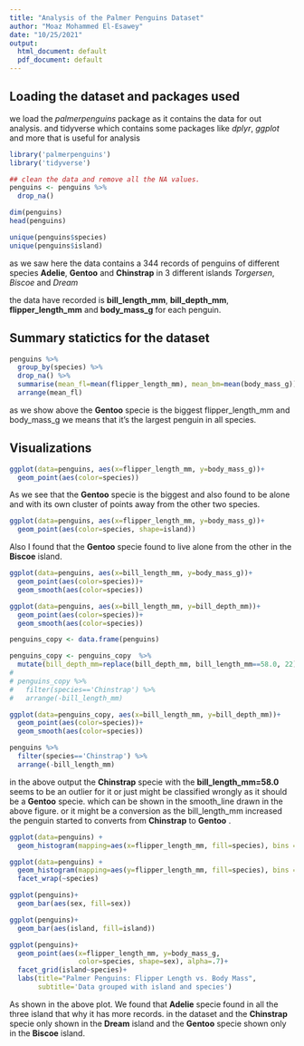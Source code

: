 ```yaml
---
title: "Analysis of the Palmer Penguins Dataset"
author: "Moaz Mohammed El-Esawey"
date: "10/25/2021"
output:
  html_document: default
  pdf_document: default
---
```


## Loading the dataset and packages used
we load the *palmerpenguins* package as it contains the data for out analysis. and tidyverse which contains some packages like *dplyr*, *ggplot* and more that is useful for analysis
```r
library('palmerpenguins')
library('tidyverse')
```


```r
## clean the data and remove all the NA values.
penguins <- penguins %>% 
  drop_na()

dim(penguins)
head(penguins)

```

```r
unique(penguins$species)
unique(penguins$island)
```

as we saw here the data contains a 344 records of penguins of different species **Adelie**, **Gentoo** and **Chinstrap** in 3 different islands *Torgersen*, *Biscoe* and *Dream*

the data have recorded is **bill_length_mm**, **bill_depth_mm**, **flipper_length_mm** and **body_mass_g** for each penguin.

## Summary statictics for the dataset
```r
penguins %>% 
  group_by(species) %>% 
  drop_na() %>% 
  summarise(mean_fl=mean(flipper_length_mm), mean_bm=mean(body_mass_g)) %>% 
  arrange(mean_fl)
```

as we show above the **Gentoo** specie is the biggest flipper_length_mm and body_mass_g we means that it's the largest penguin in all species.

## Visualizations
```r
ggplot(data=penguins, aes(x=flipper_length_mm, y=body_mass_g))+
  geom_point(aes(color=species))
```

As we see that the **Gentoo** specie is the biggest and also found to be alone and with its own cluster of points away from the other two species.

```r
ggplot(data=penguins, aes(x=flipper_length_mm, y=body_mass_g))+
  geom_point(aes(color=species, shape=island))
```

Also I found that the **Gentoo** specie found to live alone from the other in the **Biscoe** island.
```r
ggplot(data=penguins, aes(x=bill_length_mm, y=body_mass_g))+
  geom_point(aes(color=species))+
  geom_smooth(aes(color=species))
```

```r
ggplot(data=penguins, aes(x=bill_length_mm, y=bill_depth_mm))+
  geom_point(aes(color=species))+
  geom_smooth(aes(color=species))
```
```r
penguins_copy <- data.frame(penguins)

penguins_copy <- penguins_copy  %>% 
  mutate(bill_depth_mm=replace(bill_depth_mm, bill_length_mm==58.0, 22))
# 
# penguins_copy %>% 
#   filter(species=='Chinstrap') %>% 
#   arrange(-bill_length_mm)

ggplot(data=penguins_copy, aes(x=bill_length_mm, y=bill_depth_mm))+
  geom_point(aes(color=species))+
  geom_smooth(aes(color=species))

```


```r
penguins %>% 
  filter(species=='Chinstrap') %>% 
  arrange(-bill_length_mm)
```

in the above output the **Chinstrap** specie with the **bill_length_mm=58.0** seems to be an outlier for it or just might be classified wrongly as it should be a **Gentoo** specie.
which can be shown in the smooth_line drawn in the above figure.
or it might be a conversion as the bill_length_mm increased the penguin started to converts from **Chinstrap** to **Gentoo** .

```r
ggplot(data=penguins) +
  geom_histogram(mapping=aes(x=flipper_length_mm, fill=species), bins = 30)
```

```r
ggplot(data=penguins) +
  geom_histogram(mapping=aes(y=flipper_length_mm, fill=species), bins = 30)+
  facet_wrap(~species)
```

```r
ggplot(penguins)+
  geom_bar(aes(sex, fill=sex))
```

```r
ggplot(penguins)+
  geom_bar(aes(island, fill=island))
```

```r
ggplot(penguins)+
  geom_point(aes(x=flipper_length_mm, y=body_mass_g,
                 color=species, shape=sex), alpha=.7)+
  facet_grid(island~species)+
  labs(title="Palmer Penguins: Flipper Length vs. Body Mass",
       subtitle='Data grouped with island and species')
```

As shown in the above plot. We found that **Adelie** specie found in all the three island that why it has more records. in the dataset and the **Chinstrap** specie only shown in the **Dream** island and the **Gentoo** specie shown only in the **Biscoe** island.